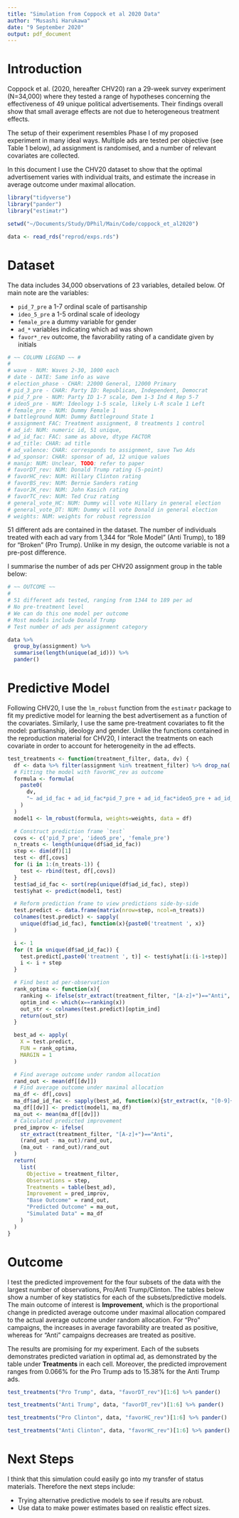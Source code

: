 ```yaml
---
title: "Simulation from Coppock et al 2020 Data"
author: "Musashi Harukawa"
date: "9 September 2020"
output: pdf_document
---
```


# Introduction

Coppock et al. (2020, hereafter CHV20) ran a 29-week survey experiment (N=34,000) where they tested a range of hypotheses concerning the effectiveness of 49 unique political advertisements. Their findings overall show that small average effects are not due to heterogeneous treatment effects.

The setup of their experiment resembles Phase I of my proposed experiment in many ideal ways. Multiple ads are tested per objective (see Table 1 below), ad assignment is randomised, and a number of relevant covariates are collected.

In this document I use the CHV20 dataset to show that the optimal advertisement varies with individual traits, and estimate the increase in average outcome under maximal allocation.

```r
library("tidyverse")
library("pander")
library("estimatr")

setwd("~/Documents/Study/DPhil/Main/Code/coppock_et_al2020")

data <- read_rds("reprod/exps.rds")
```

# Dataset

The data includes 34,000 observations of 23 variables, detailed below. Of main note are the variables:

- `pid_7_pre` a 1-7 ordinal scale of partisanship
- `ideo_5_pre` a 1-5 ordinal scale of ideology
- `female_pre` a dummy variable for gender
- `ad_*` variables indicating which ad was shown
- `favor*_rev` outcome, the favorability rating of a candidate given by initials

```r
# ~~ COLUMN LEGEND ~~ #
#
# wave - NUM: Waves 2-30, 1000 each
# date - DATE: Same info as wave
# election_phase - CHAR: 22000 General, 12000 Primary
# pid_3_pre - CHAR: Party ID: Republican, Independent, Democrat
# pid_7_pre - NUM: Party ID 1-7 scale, Dem 1-3 Ind 4 Rep 5-7
# ideo5_pre - NUM: Ideology 1-5 scale, likely L-R scale 1 Left
# female_pre - NUM: Dummy Female 1
# battleground NUM: Dummy Battleground State 1
# assignment FAC: Treatment assignment, 8 treatments 1 control
# ad_id: NUM: numeric id, 51 unique,
# ad_id_fac: FAC: same as above, dtype FACTOR
# ad_title: CHAR: ad title
# ad_valence: CHAR: corresponds to assignment, save Two Ads
# ad_sponsor: CHAR: sponsor of ad, 12 unique values
# manip: NUM: Unclear, TODO: refer to paper
# favorDT_rev: NUM: Donald Trump rating (5-point)
# favorHC_rev: NUM: Hillary Clinton rating
# favorBS_rev: NUM: Bernie Sanders rating
# favorJK_rev: NUM: John Kasich rating
# favorTC_rev: NUM: Ted Cruz rating
# general_vote_HC: NUM: Dummy will vote Hillary in general election
# general_vote_DT: NUM: Dummy will vote Donald in general election
# weights: NUM: weights for robust regression
```

51 different ads are contained in the dataset. The number of individuals treated with each ad vary from 1,344 for "Role Model" (Anti Trump), to 189 for "Broken" (Pro Trump). Unlike in my design, the outcome variable is not a pre-post difference.

I summarise the number of ads per CHV20 assignment group in the table below:

```r
# ~~ OUTCOME ~~
#
# 51 different ads tested, ranging from 1344 to 189 per ad
# No pre-treatment level
# We can do this one model per outcome
# Most models include Donald Trump
# Test number of ads per assignment category

data %>%
  group_by(assignment) %>%
  summarise(length(unique(ad_id))) %>%
  pander()
```

# Predictive Model

Following CHV20, I use the `lm_robust` function from the `estimatr` package to fit my predictive model for learning the best advertisement as a function of the covariates. Similarly, I use the same pre-treatment covariates to fit the model: partisanship, ideology and gender. Unlike the functions contained in the reproduction material for CHV20, I interact the treatments on each covariate in order to account for heterogeneity in the ad effects.

```r
test_treatments <- function(treatment_filter, data, dv) {
  df <- data %>% filter(assignment %in% treatment_filter) %>% drop_na(., dv)
  # Fitting the model with favorHC_rev as outcome
  formula <- formula(
    paste0(
      dv,
      "~ ad_id_fac + ad_id_fac*pid_7_pre + ad_id_fac*ideo5_pre + ad_id_fac*female_pre"
    )
  )
  model1 <- lm_robust(formula, weights=weights, data = df)

  # Construct prediction frame `test`
  covs <- c('pid_7_pre', 'ideo5_pre', 'female_pre')
  n_treats <- length(unique(df$ad_id_fac))
  step <- dim(df)[1]
  test <- df[,covs]
  for (i in 1:(n_treats-1)) {
    test <- rbind(test, df[,covs])
  }
  test$ad_id_fac <- sort(rep(unique(df$ad_id_fac), step))
  test$yhat <- predict(model1, test)

  # Reform prediction frame to view predictions side-by-side
  test.predict <- data.frame(matrix(nrow=step, ncol=n_treats))
  colnames(test.predict) <- sapply(
    unique(df$ad_id_fac), function(x){paste0('treatment ', x)}
  )

  i <- 1
  for (t in unique(df$ad_id_fac)) {
    test.predict[,paste0('treatment ', t)] <- test$yhat[i:(i-1+step)]
    i <- i + step
  }

  # Find best ad per-observation
  rank_optima <- function(x){
    ranking <- ifelse(str_extract(treatment_filter, "[A-z]+")=="Anti", min, max)
    optim_ind <- which(x==ranking(x))
    out_str <- colnames(test.predict)[optim_ind]
    return(out_str)
  }

  best_ad <- apply(
    X = test.predict,
    FUN = rank_optima,
    MARGIN = 1
  )

  # Find average outcome under random allocation
  rand_out <- mean(df[[dv]])
  # Find average outcome under maximal allocation
  ma_df <- df[,covs]
  ma_df$ad_id_fac <- sapply(best_ad, function(x){str_extract(x, "[0-9]+")})
  ma_df[[dv]] <- predict(model1, ma_df)
  ma_out <- mean(ma_df[[dv]])
  # Calculated predicted improvement
  pred_improv <- ifelse(
    str_extract(treatment_filter, "[A-z]+")=="Anti",
    (rand_out - ma_out)/rand_out,
    (ma_out - rand_out)/rand_out
  )
  return(
    list(
      Objective = treatment_filter,
      Observations = step,
      Treatments = table(best_ad),
      Improvement = pred_improv,
      "Base Outcome" = rand_out,
      "Predicted Outcome" = ma_out,
      "Simulated Data" = ma_df
    )
  )
}
```

# Outcome

I test the predicted improvement for the four subsets of the data with the largest number of observations, Pro/Anti Trump/Clinton. The tables below show a number of key statistics for each of the subsets/predictive models. The main outcome of interest is **Improvement**, which is the proportional change in predicted average outcome under maximal allocation compared to the actual average outcome under random allocation. For "Pro" campaigns, the increases in average favorability are treated as positive, whereas for "Anti" campaigns decreases are treated as positive.

The results are promising for my experiment. Each of the subsets demonstrates predicted variation in optimal ad, as demonstrated by the table under **Treatments** in each cell. Moreover, the predicted improvement ranges from $0.066\%$ for the Pro Trump ads to $15.38\%$ for the Anti Trump ads.

```r
test_treatments("Pro Trump", data, "favorDT_rev")[1:6] %>% pander()
```
```r
test_treatments("Anti Trump", data, "favorDT_rev")[1:6] %>% pander()
```
```r
test_treatments("Pro Clinton", data, "favorHC_rev")[1:6] %>% pander()
```
```r
test_treatments("Anti Clinton", data, "favorHC_rev")[1:6] %>% pander()
```

# Next Steps

I think that this simulation could easily go into my transfer of status materials. Therefore the next steps include:

- Trying alternative predictive models to see if results are robust.
- Use data to make power estimates based on realistic effect sizes.
